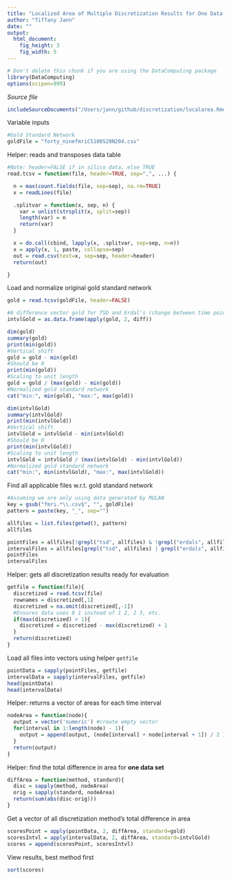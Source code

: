 ```yaml
---
title: "Localized Area of Multiple Discretization Results for One Data Set"
author: "Tiffany Jann"
date: ""
output: 
  html_document:
    fig_height: 3
    fig_width: 5
---
```

<!-- Don't edit in between this line and the one below -->
```r
# Don't delete this chunk if you are using the DataComputing package
library(DataComputing)
options(scipen=999)
```
*Source file* 
```r
includeSourceDocuments("/Users/jann/github/discretization/localarea.Rmd")
```
<!-- Don't edit the material above this line -->

Variable inputs
```r
#Gold Standard Network
goldFile = "forty_ninefmriCS100S20N204.csv"
```

Helper: reads and transposes data table
```r
#Note: header=FALSE if in silico data, else TRUE
read.tcsv = function(file, header=TRUE, sep=",", ...) {

  n = max(count.fields(file, sep=sep), na.rm=TRUE)
  x = readLines(file)

  .splitvar = function(x, sep, n) {
    var = unlist(strsplit(x, split=sep))
    length(var) = n
    return(var)
  }

  x = do.call(cbind, lapply(x, .splitvar, sep=sep, n=n))
  x = apply(x, 1, paste, collapse=sep) 
  out = read.csv(text=x, sep=sep, header=header)
  return(out)

}
```

Load and normalize original gold standard network
```r
gold = read.tcsv(goldFile, header=FALSE)

#A difference vector gold for TSD and Erdal's (change between time points)
intvlGold = as.data.frame(apply(gold, 2, diff))

dim(gold)
summary(gold)
print(min(gold))
#Vertical shift
gold = gold - min(gold)
#Should be 0
print(min(gold))
#Scaling to unit length
gold = gold / (max(gold) - min(gold))
#Normalized gold standard network
cat("min:", min(gold), "max:", max(gold))

dim(intvlGold)
summary(intvlGold)
print(min(intvlGold))
#Vertical shift
intvlGold = intvlGold - min(intvlGold)
#Should be 0
print(min(intvlGold))
#Scaling to unit length
intvlGold = intvlGold / (max(intvlGold) - min(intvlGold))
#Normalized gold standard network
cat("min:", min(intvlGold), "max:", max(intvlGold))
```

Find all applicable files w.r.t. gold standard network
```r
#Assuming we are only using data generated by MULAN
key = gsub("fmri.*\\.csv$", "", goldFile)
pattern = paste(key, "_", sep="")

allfiles = list.files(getwd(), pattern)
allfiles

pointFiles = allfiles[!grepl("tsd", allfiles) & !grepl("erdals", allfiles)]
intervalFiles = allfiles[grepl("tsd", allfiles) | grepl("erdals", allfiles)]
pointFiles
intervalFiles
```

Helper: gets all discretization results ready for evaluation
```r
getfile = function(file){
  discretized = read.tcsv(file)
  rownames = discretized[,1]
  discretized = na.omit(discretized[,-1])
  #Ensures data uses 0 1 instead of 1 2, 2 3, etc.
  if(max(discretized) > 1){
    discretized = discretized - max(discretized) + 1
  }
  return(discretized)
}
```

Load all files into vectors using helper `getfile`
```r
pointData = sapply(pointFiles, getfile)
intervalData = sapply(intervalFiles, getfile)
head(pointData)
head(intervalData)
```

Helper: returns a vector of areas for each time interval
```r
nodeArea = function(node){
  output = vector('numeric') #create empty vector
  for(interval in 1:length(node) - 1){
    output = append(output, (node[interval] + node[interval + 1]) / 2 )
  }
  return(output)
}
```

Helper: find the total difference in area for **one data set**
```r
diffArea = function(method, standard){
  disc = sapply(method, nodeArea)
  orig = sapply(standard, nodeArea)
  return(sum(abs(disc-orig)))
}
```

Get a vector of all discretization method's total difference in area
```r
scoresPoint = apply(pointData, 2, diffArea, standard=gold)
scoresIntvl = apply(intervalData, 2, diffArea, standard=intvlGold)
scores = append(scoresPoint, scoresIntvl)
```

View results, best method first
```r
sort(scores)
```